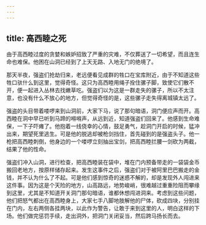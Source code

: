 ```yaml
---
---
---
```

title: 高西睦之死
---




由于高西睦过度的贪婪和嫉妒招致了严重的灾难，不仅葬送了一切希望，而且连生命也难保。他困在山洞已经到了上天无路、入地无门的绝境了。

那天半夜，强盗们抢劫归来，老远便看见成群的牲口在宝库附近，由于不知道这些牲口驮什么到这里，觉得奇怪。这只为高西睦用绳子拴住骡子脚，致使它们散不开，便一起进入丛林去找嫩草吃。强盗们以为这是一群走失的骡子，所以不太注意，也没有什么不放心的地方，但觉得奇怪的是，这些骡子走失得离城镇太远了。

强盗的头目带着喽啰来到山洞前，大家下马，说了那句暗语，洞门便应声而开。高西睦在洞中早已听到马蹄的嘚嘚声，从远到近，知道强盗们回来了。他感到生命难保，一下子吓瘫了。他抱着一线侥幸的心情，鼓足勇气，趁洞门开启的时候，猛冲出来，期望死里逃生。可是他的脱逃却被枪剑挡住，首先碰到的是强盗头子。他一枪把高西睦刺倒，他身边的一个喽啰立刻抽出宝剑，把高西睦拦腰一剑砍为两截，结果了他的性命。

强盗们冲入山洞，进行检查，把高西睦装在袋中，堆在门内预备带走的一袋袋金币搬回老地方，按原样储存起来。发生这事件之后，强盗们对于被阿里巴巴搬走的金钱，并不认为什么了不起。可是他们感到惊奇的迷惑不解的，却是发现外人闯进来这件事。因为这是个天险的地方，山高路远，地势峻峭，很难越过重重险阻而攀缘到这里，尤其是不知道开关洞门那句暗语，谁都休想闯进洞来。考虑到这些问题，他们把怒气都出在高西睦身上，大家七手八脚地肢解他的尸体，砍成四块，分别挂在门内，左右两侧各挂两块，以此作为警告，让敢于来到这里的人，明白这样的下场。他们做完惩罚手续，走出洞外，把洞门关闭妥当，然后跨马扬长而去。